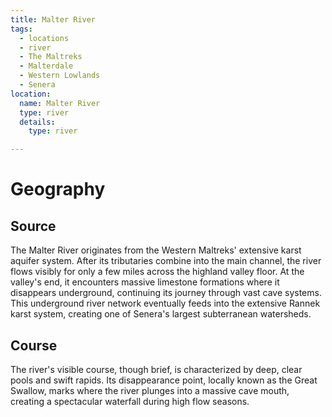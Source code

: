 ```yaml
---
title: Malter River
tags:
  - locations
  - river
  - The Maltreks
  - Malterdale
  - Western Lowlands
  - Senera
location:
  name: Malter River
  type: river
  details:
    type: river

---
```


# Geography

## Source

The Malter River originates from the Western Maltreks' extensive karst aquifer
system. After its tributaries combine into the main channel, the river flows
visibly for only a few miles across the highland valley floor. At the valley's
end, it encounters massive limestone formations where it disappears underground,
continuing its journey through vast cave systems. This underground river network
eventually feeds into the extensive Rannek karst system, creating one of
Senera's largest subterranean watersheds.

## Course

The river's visible course, though brief, is characterized by deep, clear pools
and swift rapids. Its disappearance point, locally known as the Great Swallow,
marks where the river plunges into a massive cave mouth, creating a spectacular
waterfall during high flow seasons.
